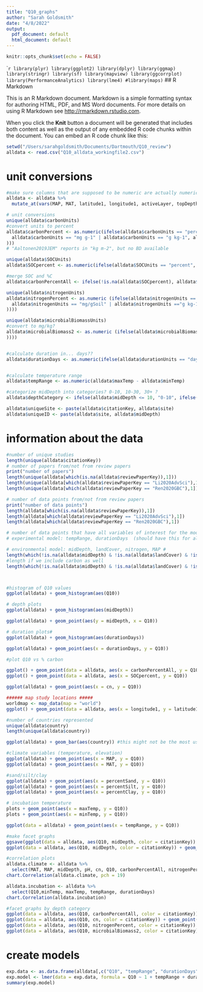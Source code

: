 ```yaml
---
title: "Q10_graphs"
author: "Sarah Goldsmith"
date: "4/8/2022"
output:
  pdf_document: default
  html_document: default
---
```


```r
knitr::opts_chunk$set(echo = FALSE)
```

````r
library(plyr)
library(ggplot2)
library(dplyr)
library(ggmap)
library(stringr)
library(sf)
library(mapview)
library(ggcorrplot)
library(PerformanceAnalytics)
library(lme4)
#library(maps)
```
## R Markdown

This is an R Markdown document. Markdown is a simple formatting syntax for authoring HTML, PDF, and MS Word documents. For more details on using R Markdown see <http://rmarkdown.rstudio.com>.

When you click the **Knit** button a document will be generated that includes both content as well as the output of any embedded R code chunks within the document. You can embed an R code chunk like this:

```r
setwd("/Users/sarahgoldsmith/Documents/Dartmouth/Q10_review")
alldata <- read.csv("Q10_alldata_workingfile2.csv")
```

# unit conversions #
```r
#make sure columns that are supposed to be numeric are actually numeric
alldata <- alldata %>% 
  mutate_at(vars(MAP, MAT, latitude1, longitude1, activeLayer, topDepth, bottomDepth, SOC, nitrogenMean, cn, bulkDensityMean,  replicates, pH, redox, percentSand, percentSilt, percentClay, microbialBiomass, Q10, minTemp, maxTemp, duration), ~as.numeric(as.character(.))) 

# unit conversions
unique(alldata$carbonUnits)
#convert units to percent
alldata$carbonPercent <- as.numeric(ifelse(alldata$carbonUnits == "percent", alldata$carbonMean, ifelse(
  alldata$carbonUnits == "mg g-1" | alldata$carbonUnits == "g kg-1", alldata$carbonMean /10, ""
)))
# "Aaltonen2019JEM" reports in "kg m-2", but no BD available

unique(alldata$SOCUnits)
alldata$SOCpercent <- as.numeric(ifelse(alldata$SOCUnits == "percent", alldata$SOC, ifelse(alldata$SOCUnits == "SOC (g kg-1)" | alldata$SOCUnits == "g kg -1", alldata$SOC /10, ifelse(alldata$SOCUnits == "g 100 g-1 soil", alldata$SOC *100, ""))))

#merge SOC and %C
alldata$carbonPercentAll <- ifelse(!is.na(alldata$SOCpercent), alldata$SOCpercent, alldata$carbonPercent)

unique(alldata$nitrogenUnits)
alldata$nitrogenPercent <- as.numeric (ifelse(alldata$nitrogenUnits == "percent", alldata$nitrogenMean, ifelse(
  alldata$nitrogenUnits == "mg/gSoil" | alldata$nitrogenUnits =="g kg-1", alldata$nitrogenMean /10, ifelse( alldata$nitrogenUnits == "g 100g-1 soil", alldata$nitrogenMean *100, ""
))))

unique(alldata$microbialBiomassUnits)
#convert to mg/kg?
alldata$microbialBiomass2 <- as.numeric (ifelse(alldata$microbialBiomassUnits == "mg kg-1", alldata$microbialBiomass, ifelse(alldata$microbialBiomassUnits == "ug C g soil-1" | alldata$microbialBiomassUnits == "microg/gSoil", alldata$microbialBiomass /1000, ifelse(alldata$microbialBiomassUnits == "mg g-1", alldata$microbialBiomass *1000, ""
))))


#calculate duration in... days??
alldata$durationDays <- as.numeric(ifelse(alldata$durationUnits == "days", alldata$duration, ifelse(alldata$durationUnits == "hr", alldata$duration /24, ifelse(alldata$durationUnits == "year", alldata$duration *365, ifelse(alldata$durationUnits == "weeks", alldata$duration /7, "")))))


#calculate temperature range
alldata$tempRange <- as.numeric(alldata$maxTemp - alldata$minTemp)

#categorize midDepth into categories? 0-10, 10-30, 30+ ? 
alldata$depthCategory <- ifelse(alldata$midDepth <= 10, "0-10", ifelse(alldata$midDepth >10 & alldata$midDepth <= 30, "10-30", ifelse(alldata$midDepth >30 & alldata$midDepth <= 50, "30-50", "50-end")))

alldata$uniqueSite <- paste(alldata$citationKey, alldata$site)
alldata$uniqueID <- paste(alldata$site, alldata$midDepth)
```
# information about the data #
```r
#number of unique studies
length(unique(alldata$citationKey))
# number of papers from/not from review papers
print("number of papers")
length(unique(alldata[which(is.na(alldata$reviewPaperKey)),1]))
length(unique(alldata[which(alldata$reviewPaperKey == "Li2020AdvSci"),1]))
length(unique(alldata[which(alldata$reviewPaperKey == "Ren2020GBC"),1]))

# number of data points from/not from review papers
print("number of data points")
length(alldata[which(is.na(alldata$reviewPaperKey)),1])
length(alldata[which(alldata$reviewPaperKey == "Li2020AdvSci"),1])
length(alldata[which(alldata$reviewPaperKey == "Ren2020GBC"),1])

# number of data points that have all variables of interest for the models #
# experimental model: tempRange, durationDays  (should have this for all points)#

# environmental model: midDepth, landCover, nitrogen, MAP #
length(which(!is.na(alldata$midDepth) & !is.na(alldata$landCover) & !is.na(alldata$nitrogenPercent) & !is.na(alldata$MAP)))
#length if we include carbon as well
length(which(!is.na(alldata$midDepth) & !is.na(alldata$landCover) & !is.na(alldata$nitrogenPercent) & !is.na(alldata$MAP) & !is.na(alldata$carbonPercent)))



#histogram of Q10 values
ggplot(alldata) + geom_histogram(aes(Q10))
```

```r
# depth plots
ggplot(alldata) + geom_histogram(aes(midDepth))

ggplot(alldata) + geom_point(aes(y = midDepth, x = Q10))
```

```r
# duration plots#
ggplot(alldata) + geom_histogram(aes(durationDays))

ggplot(alldata) + geom_point(aes(x = durationDays, y = Q10)) 
```

```r
#plot Q10 vs % carbon 

ggplot() + geom_point(data = alldata, aes(x = carbonPercentAll, y = Q10))
ggplot() + geom_point(data = alldata, aes(x = SOCpercent, y = Q10))

ggplot(alldata) + geom_point(aes(x = cn, y = Q10))

```

```r
###### map study locations #####
worldmap <- map_data(map = "world")
ggplot() + geom_point(data = alldata, aes(x = longitude1, y = latitude1), color = "black", size = 1) + geom_polygon(data = worldmap, aes(x=long, y = lat, group = group)) + geom_point(data = alldata, aes(x = longitude1, y = latitude1), color = "yellow", size = 0.5)

#number of countries represented 
unique(alldata$country)
length(unique(alldata$country))

ggplot(alldata) + geom_bar(aes(country)) #this might not be the most useful. But most of the data is from China

```

```r
#climate variables (temperature, elevation)
ggplot(alldata) + geom_point(aes(x = MAP, y = Q10))
ggplot(alldata) + geom_point(aes(x = MAT, y = Q10))

#sand/silt/clay
ggplot(alldata) + geom_point(aes(x = percentSand, y = Q10))
ggplot(alldata) + geom_point(aes(x = percentSilt, y = Q10))
ggplot(alldata) + geom_point(aes(x = percentClay, y = Q10))
```

```r
# incubation temperature 
plots + geom_point(aes(x = maxTemp, y = Q10))
plots + geom_point(aes(x = minTemp, y = Q10))

ggplot(data = alldata) + geom_point(aes(x = tempRange, y = Q10))

```


```r
#make facet graphs
ggsave(ggplot(data = alldata, aes(Q10, midDepth, color = citationKey)) + geom_point(show.legend = FALSE) + facet_wrap(~landCover), filename = "Q10 by landcover.png")
ggplot(data = alldata, aes(Q10, midDepth, color = citationKey)) + geom_point(show.legend = FALSE) + facet_wrap(~soilOrder)

#correlation plots
alldata.climate <- alldata %>%
  select(MAT, MAP, midDepth, pH, cn, Q10, carbonPercentAll, nitrogenPercent, microbialBiomass2)
chart.Correlation(alldata.climate, pch = 19)

alldata.incubation <- alldata %>%
  select(Q10,minTemp, maxTemp, tempRange, durationDays)
chart.Correlation(alldata.incubation)

```

```r
#facet graphs by depth category
ggplot(data = alldata, aes(Q10, carbonPercentAll, color = citationKey)) + geom_point(show.legend = FALSE) + facet_wrap(~depthCategory)
ggplot(data = alldata, aes(Q10, cn, color = citationKey)) + geom_point(show.legend = FALSE) + facet_wrap(~depthCategory)
ggplot(data = alldata, aes(Q10, nitrogenPercent, color = citationKey)) + geom_point(show.legend = FALSE) + facet_wrap(~depthCategory)
ggplot(data = alldata, aes(Q10, microbialBiomass2, color = citationKey)) + geom_point(show.legend = FALSE) + facet_wrap(~depthCategory)


```
# create models #
```r
exp.data <- as.data.frame(alldata[,c("Q10", "tempRange", "durationDays", "citationKey", "uniqueSite")])
exp.model <- lmer(data = exp.data, formula = Q10 ~ 1 + tempRange + durationDays + (1|citationKey|uniqueSite), na.action = na.omit)
summary(exp.model)
```

